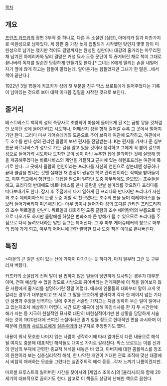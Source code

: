 [[목차]]
== 개요 ==
[[프란츠 카프카]]의 장편 3부작 중 하나로, 다른 두 소설인 [심판], 아메리카 등과 마찬가지로 미완성으로 남아있다. 세 장편 중 가장 늦게 집필되기 시작했던 탓인지 몇몇 장이 미완성으로 남기는 했지만 적어도 결말까지는 완성된 심판이나 대강의 줄거리는 마무리된 채 남겨진 아메리카와 달리 결말은 커녕 묘사 도중 문단이 뚝 끊겨버린 채로 책이 그대로 끝나버려 독자를 일순간 당황하게 만들기도 한다.[* 그녀는 K에게 떨리는 손을 내밀어 자기 옆에 앉게 하고는 힘들여 말했는데, 알아듣기는 힘들었지만 그녀가 한 말은...에서 책이 끝난다.]

1922년 3월 15일에 카프카가 성의 첫 부분을 친구 막스 브로트에게 읽어주었다는 기록이 남아있는 것으로 보아 대략 이때쯤 집필을 시작한 것으로 보인다.

== 줄거리 ==
베스트베스트 백작의 성의 측량사로 초빙되어 마을에 들어오게 된 K는 금방 닿을 것처럼만 보이던 성에 들어가려고 시도하나, 어째선지 성을 향해 걸어갈 수록 그 곳에서 멀어지기만 한다. 그러다 마부 게어슈테커의 도움으로 추어 브뤼케 여관에 도착하고, 여관에서 두 조수를 만나 성의 관리인 클람이 보낸 편지를 전달받는다. K는 편지를 가져다 준 심부름꾼 바르나바스가 성으로 가는 길을 알고 있을 것이라 생각하고 그에게 꼭 붙어 걸으며 성으로 들어가려 시도하나 도착한 곳이 성이 아닌 누추한 집에 불과하단 것에 실망해 방을 제공해주겠다는 바르나바스의 제안을 거절하고 근처에 있는 헤렌호프라는 여관에 묵기로 한다. 그 곳에서 클람의 연인이라는 프리다를 자신의 연인으로 삼는데엔 성공하나 끝내 클람을 만나는 것엔 실패한 채 촌장이 권유한 학교 관리인이라는 직책을 받아들이고, 이후 학교에서 형편없는 대접을 받으며 일하던 도중 아무짝에도 쓸모없는 조수들을 해고, 프리다의 반대에도 바르나바스를 만나 클람을 만날 실마리를 찾으려다 프리다를 떠나보내기도 한다. 잠시 후 주점에서 다시 일하게 된 프리다와 만나지만 프리다가 자신과 조수 예레미아스의 논쟁 도중 어릴 적 친구였다는 조수의 편을 들며 예레미아스를 돌보러 들어가버리자 피곤해진 K는 아무 방이나 들어가다 성의 또다른 관리인 프리드리히의 조수 뷔르겔을 만난다. 뷔르겔과 대화하던 도중 클람의 조수 에어랑어의 부름으로 밖으로 나오기도 하지만 클람에겐 하찮은 변화조차 큰 방해가 될 수 있으므로 프리다를 주점으로 다시 돌려보내라는 말만 듣고는 헤어진다. 그 후 마부 게어슈테커의 청으로 마부의 집에 가게 되고, 마부의 어머니에 관한 짤막한 묘사 도중 책은 이대로 끝나버린다.

== 특징 ==
>마을의 큰 길은 성이 있는 산에 가까이 다가가는 듯 하다가, 마치 일부러 그런 듯 구부러져 버렸다.

카프카의 소설답게 전혀 말이 될 법하지 않은 일들이 당연하게 묘사되는 경우가 대부분이며, 전혀 예상할 수 없을 정도로 사방으로 튀어버리는 전개때문에 이 책을 읽어보지 않은 사람에게 줄거리를 설명하기란 정말 어렵다. 애초에 인물들의 대화부터 말이 크게 엇갈리는 경우가 대부분이고 또 서로 그 말을 모호하게 받아치며 각자 한 페이지 넘는 기다란 설명과 주장을 반복하는 탓에 주어진 서술만 가지고는 지금 정확히 무슨 일이 일어나고 있는지조차 예상하기 어렵다. 시간 또한 왜곡이 심해 아침식사를 한 지 두 시간만에 해가 지는 등 지극히 현실적인 묘사로 대단히 비현실적이기만 한 상황을 담담하게 서술하는 것이 1920년대에 쓰여진 소설이라곤 믿기 힘들 정도로 현대적인 면을 과시하며 이 때문에 [[카뮈]]와 [[사르트르]]에게 [[실존주의]]의 선구자로 추앙받기도 했다. 

내용이 워낙 모호한 나머지 읽는 사람이 생각하기에 따라 얼마든지 다른 내용으로 해석될 여지도 충분해 대표적인 해석들도 대여섯 가지로 갈라진다. 막스 브로트는 이를 신과의 만남의 부재에 관련한 종교적 해석을 내놓은 바 있고, 아버지에 대한 콤플렉스를 창조의 원천이라 보는 심층심리학적 해석, 한 나약한 개인이 거대한 관료 조직에 맞선 대결에서 비참히 패배하는 모습을 그렸다는 실존주의적 해석 등등...각자 느끼기 나름이겠지만.

마르셀 프루스트의 잃어버린 시간을 찾아서와 [제임스 조이스]의 [율리시즈]와 함께 20세기의 대표작으로 꼽히기도 한다. 참고로 이 책들도 상당히 난해한 책으로 꼽힌다.
